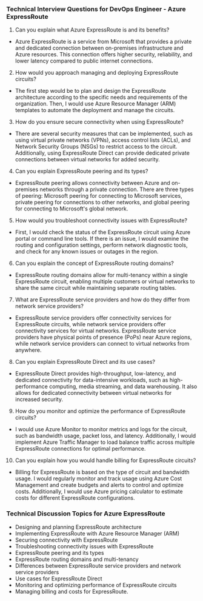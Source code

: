 

### Technical Interview Questions for DevOps Engineer - Azure ExpressRoute

1. Can you explain what Azure ExpressRoute is and its benefits?
- Azure ExpressRoute is a service from Microsoft that provides a private and dedicated connection between on-premises infrastructure and Azure resources. This connection offers higher security, reliability, and lower latency compared to public internet connections.

2. How would you approach managing and deploying ExpressRoute circuits?
- The first step would be to plan and design the ExpressRoute architecture according to the specific needs and requirements of the organization. Then, I would use Azure Resource Manager (ARM) templates to automate the deployment and manage the circuits.

3. How do you ensure secure connectivity when using ExpressRoute?
- There are several security measures that can be implemented, such as using virtual private networks (VPNs), access control lists (ACLs), and Network Security Groups (NSGs) to restrict access to the circuit. Additionally, using ExpressRoute Direct can provide dedicated private connections between virtual networks for added security.

4. Can you explain ExpressRoute peering and its types?
- ExpressRoute peering allows connectivity between Azure and on-premises networks through a private connection. There are three types of peering: Microsoft peering for connecting to Microsoft services, private peering for connections to other networks, and global peering for connecting to Microsoft's global network.

5. How would you troubleshoot connectivity issues with ExpressRoute?
- First, I would check the status of the ExpressRoute circuit using Azure portal or command line tools. If there is an issue, I would examine the routing and configuration settings, perform network diagnostic tools, and check for any known issues or outages in the region.

6. Can you explain the concept of ExpressRoute routing domains?
- ExpressRoute routing domains allow for multi-tenancy within a single ExpressRoute circuit, enabling multiple customers or virtual networks to share the same circuit while maintaining separate routing tables.

7. What are ExpressRoute service providers and how do they differ from network service providers?
- ExpressRoute service providers offer connectivity services for ExpressRoute circuits, while network service providers offer connectivity services for virtual networks. ExpressRoute service providers have physical points of presence (PoPs) near Azure regions, while network service providers can connect to virtual networks from anywhere.

8. Can you explain ExpressRoute Direct and its use cases?
- ExpressRoute Direct provides high-throughput, low-latency, and dedicated connectivity for data-intensive workloads, such as high-performance computing, media streaming, and data warehousing. It also allows for dedicated connectivity between virtual networks for increased security.

9. How do you monitor and optimize the performance of ExpressRoute circuits?
- I would use Azure Monitor to monitor metrics and logs for the circuit, such as bandwidth usage, packet loss, and latency. Additionally, I would implement Azure Traffic Manager to load balance traffic across multiple ExpressRoute connections for optimal performance.

10. Can you explain how you would handle billing for ExpressRoute circuits?
- Billing for ExpressRoute is based on the type of circuit and bandwidth usage. I would regularly monitor and track usage using Azure Cost Management and create budgets and alerts to control and optimize costs. Additionally, I would use Azure pricing calculator to estimate costs for different ExpressRoute configurations.

### Technical Discussion Topics for Azure ExpressRoute

- Designing and planning ExpressRoute architecture
- Implementing ExpressRoute with Azure Resource Manager (ARM)
- Securing connectivity with ExpressRoute
- Troubleshooting connectivity issues with ExpressRoute
- ExpressRoute peering and its types
- ExpressRoute routing domains and multi-tenancy
- Differences between ExpressRoute service providers and network service providers
- Use cases for ExpressRoute Direct
- Monitoring and optimizing performance of ExpressRoute circuits
- Managing billing and costs for ExpressRoute. 